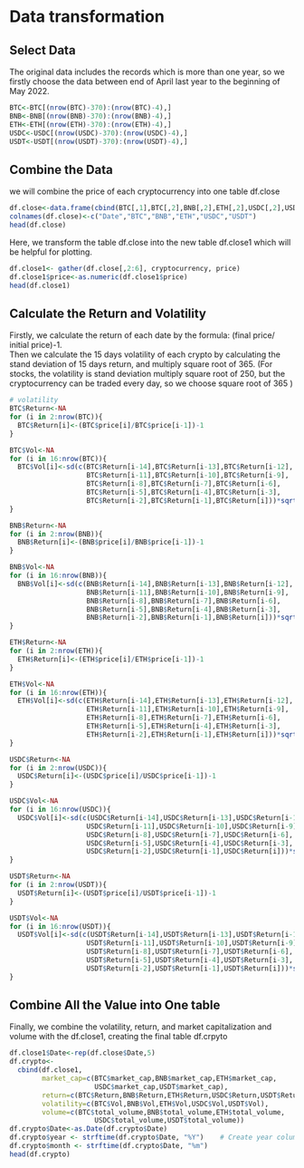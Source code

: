 # Data transformation

## Select Data

The original data includes the records which is more than one year, so we firstly choose the data between end of April last year to the beginning of May 2022.

```r
BTC<-BTC[(nrow(BTC)-370):(nrow(BTC)-4),]
BNB<-BNB[(nrow(BNB)-370):(nrow(BNB)-4),]
ETH<-ETH[(nrow(ETH)-370):(nrow(ETH)-4),]
USDC<-USDC[(nrow(USDC)-370):(nrow(USDC)-4),]
USDT<-USDT[(nrow(USDT)-370):(nrow(USDT)-4),]
```

## Combine the Data

we will combine the price of each cryptocurrency into one table df.close

```r
df.close<-data.frame(cbind(BTC[,1],BTC[,2],BNB[,2],ETH[,2],USDC[,2],USDT[,2]))
colnames(df.close)<-c("Date","BTC","BNB","ETH","USDC","USDT")
head(df.close)
```

Here, we transform the table df.close into the new table df.close1 which will be helpful for plotting. 

```r
df.close1<- gather(df.close[,2:6], cryptocurrency, price)
df.close1$price<-as.numeric(df.close1$price)
head(df.close1)
```

## Calculate the Return and Volatility

Firstly, we calculate the return of each date by the formula: (final price/ initial price)-1.  
Then we calculate the 15 days volatility of each crypto by   calculating the stand deviation of 15 days return, and multiply square root of 365. (For stocks, the volatility is stand deviation multiply square root of 250, but the cryptocurrency can be traded every day, so we choose square root of 365 )

```r
# volatility
BTC$Return<-NA
for (i in 2:nrow(BTC)){
  BTC$Return[i]<-(BTC$price[i]/BTC$price[i-1])-1
}

BTC$Vol<-NA
for (i in 16:nrow(BTC)){
  BTC$Vol[i]<-sd(c(BTC$Return[i-14],BTC$Return[i-13],BTC$Return[i-12],
                   BTC$Return[i-11],BTC$Return[i-10],BTC$Return[i-9],
                   BTC$Return[i-8],BTC$Return[i-7],BTC$Return[i-6],
                   BTC$Return[i-5],BTC$Return[i-4],BTC$Return[i-3],
                   BTC$Return[i-2],BTC$Return[i-1],BTC$Return[i]))*sqrt(365)
}

```
```r
BNB$Return<-NA
for (i in 2:nrow(BNB)){
  BNB$Return[i]<-(BNB$price[i]/BNB$price[i-1])-1
}

BNB$Vol<-NA
for (i in 16:nrow(BNB)){
  BNB$Vol[i]<-sd(c(BNB$Return[i-14],BNB$Return[i-13],BNB$Return[i-12],
                   BNB$Return[i-11],BNB$Return[i-10],BNB$Return[i-9],
                   BNB$Return[i-8],BNB$Return[i-7],BNB$Return[i-6],
                   BNB$Return[i-5],BNB$Return[i-4],BNB$Return[i-3],
                   BNB$Return[i-2],BNB$Return[i-1],BNB$Return[i]))*sqrt(365)
}
```
```r
ETH$Return<-NA
for (i in 2:nrow(ETH)){
  ETH$Return[i]<-(ETH$price[i]/ETH$price[i-1])-1
}

ETH$Vol<-NA
for (i in 16:nrow(ETH)){
  ETH$Vol[i]<-sd(c(ETH$Return[i-14],ETH$Return[i-13],ETH$Return[i-12],
                   ETH$Return[i-11],ETH$Return[i-10],ETH$Return[i-9],
                   ETH$Return[i-8],ETH$Return[i-7],ETH$Return[i-6],
                   ETH$Return[i-5],ETH$Return[i-4],ETH$Return[i-3],
                   ETH$Return[i-2],ETH$Return[i-1],ETH$Return[i]))*sqrt(365)
}
```
```r
USDC$Return<-NA
for (i in 2:nrow(USDC)){
  USDC$Return[i]<-(USDC$price[i]/USDC$price[i-1])-1
}

USDC$Vol<-NA
for (i in 16:nrow(USDC)){
  USDC$Vol[i]<-sd(c(USDC$Return[i-14],USDC$Return[i-13],USDC$Return[i-12],
                   USDC$Return[i-11],USDC$Return[i-10],USDC$Return[i-9],
                   USDC$Return[i-8],USDC$Return[i-7],USDC$Return[i-6],
                   USDC$Return[i-5],USDC$Return[i-4],USDC$Return[i-3],
                   USDC$Return[i-2],USDC$Return[i-1],USDC$Return[i]))*sqrt(365)
}
```
```r
USDT$Return<-NA
for (i in 2:nrow(USDT)){
  USDT$Return[i]<-(USDT$price[i]/USDT$price[i-1])-1
}

USDT$Vol<-NA
for (i in 16:nrow(USDT)){
  USDT$Vol[i]<-sd(c(USDT$Return[i-14],USDT$Return[i-13],USDT$Return[i-12],
                   USDT$Return[i-11],USDT$Return[i-10],USDT$Return[i-9],
                   USDT$Return[i-8],USDT$Return[i-7],USDT$Return[i-6],
                   USDT$Return[i-5],USDT$Return[i-4],USDT$Return[i-3],
                   USDT$Return[i-2],USDT$Return[i-1],USDT$Return[i]))*sqrt(365)
}
```

## Combine All the Value into One table

Finally, we combine the volatility, return, and market capitalization and volume with the df.close1, creating the final table df.crpyto

```r
df.close1$Date<-rep(df.close$Date,5)
df.crypto<-
  cbind(df.close1,
        market_cap=c(BTC$market_cap,BNB$market_cap,ETH$market_cap,
                     USDC$market_cap,USDT$market_cap),
        return=c(BTC$Return,BNB$Return,ETH$Return,USDC$Return,USDT$Return),
        volatility=c(BTC$Vol,BNB$Vol,ETH$Vol,USDC$Vol,USDT$Vol),
        volume=c(BTC$total_volume,BNB$total_volume,ETH$total_volume,
                     USDC$total_volume,USDT$total_volume))
df.crypto$Date<-as.Date(df.crypto$Date)
df.crypto$year <- strftime(df.crypto$Date, "%Y")    # Create year column
df.crypto$month <- strftime(df.crypto$Date, "%m")
head(df.crypto)
```



